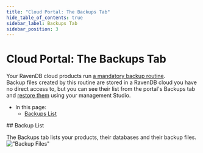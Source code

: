 ```yaml
---
title: "Cloud Portal: The Backups Tab"
hide_table_of_contents: true
sidebar_label: Backups Tab
sidebar_position: 3
---
```



# Cloud Portal: The Backups Tab

<Admonition type="note" title="Note">

Your RavenDB cloud products run [a mandatory backup routine](../../cloud/cloud-backup-and-restore.mdx#the-mandatory-backup-routine).  
Backup files created by this routine are stored in a RavenDB cloud you have no direct access to, but you can see their list 
from the portal's Backups tab and [restore them](../../cloud/cloud-backup-and-restore.mdx#restore-mandatory-backup-files) using your 
management Studio.  

* In this page:  
   * [Backups List](../../cloud/portal/cloud-portal-backups-tab.mdx#backup-files)  
</Admonition>
## Backup List 

The Backups tab lists your products, their databases and their backup files.  
!["Backup Files"](./assets/portal-backups-tab-generate-backup-link-button.png)  



